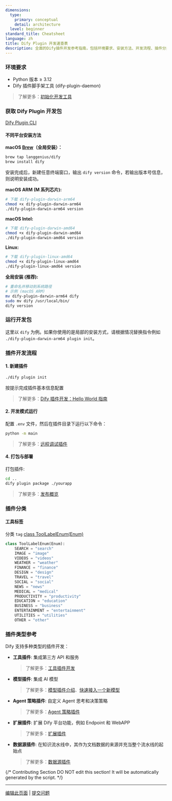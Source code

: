 ```yaml
---
dimensions:
  type:
    primary: conceptual
    detail: architecture
  level: beginner
standard_title: Cheatsheet
language: zh
title: Dify Plugin 开发速查表
description: 全面的Dify插件开发参考指南，包括环境要求、安装方法、开发流程、插件分类及类型、常用代码片段和常见问题解决方案。适合开发者快速查阅和参考。
---
```


### 环境要求

- Python 版本 ≥ 3.12
- Dify 插件脚手架工具 (dify-plugin-daemon)

> 了解更多：[初始化开发工具](/plugin-dev-zh/0221-initialize-development-tools)

### 获取 Dify Plugin 开发包

[Dify Plugin CLI](https://github.com/langgenius/dify-plugin-daemon/releases)

#### 不同平台安装方法

**macOS [Brew](https://github.com/langgenius/homebrew-dify)（全局安装）：**

```bash
brew tap langgenius/dify
brew install dify
```

安装完成后，新建任意终端窗口，输出 `dify version` 命令，若输出版本号信息，则说明安装成功。

**macOS ARM (M 系列芯片):**

```bash
# 下载 dify-plugin-darwin-arm64
chmod +x dify-plugin-darwin-arm64
./dify-plugin-darwin-arm64 version
```

**macOS Intel:**

```bash
# 下载 dify-plugin-darwin-amd64
chmod +x dify-plugin-darwin-amd64
./dify-plugin-darwin-amd64 version
```

**Linux:**

```bash
# 下载 dify-plugin-linux-amd64
chmod +x dify-plugin-linux-amd64
./dify-plugin-linux-amd64 version
```

**全局安装 (推荐):**

```bash
# 重命名并移动到系统路径
# 示例 (macOS ARM)
mv dify-plugin-darwin-arm64 dify
sudo mv dify /usr/local/bin/
dify version
```

### 运行开发包

这里以 `dify` 为例。如果你使用的是局部的安装方式，请根据情况替换指令例如 `./dify-plugin-darwin-arm64 plugin init`。



### 插件开发流程

#### 1. 新建插件

```bash
./dify plugin init
```

按提示完成插件基本信息配置

> 了解更多：[Dify 插件开发：Hello World 指南](/plugin-dev-zh/0211-getting-started-dify-tool)

#### 2. 开发模式运行

配置 `.env` 文件，然后在插件目录下运行以下命令：

```bash
python -m main
```

> 了解更多：[远程调试插件](/plugin-dev-zh/0411-remote-debug-a-plugin)

#### 4. 打包与部署

打包插件:

```bash
cd ..
dify plugin package ./yourapp
```

> 了解更多：[发布概览](/plugin-dev-zh/0321-release-overview)

### 插件分类

#### 工具标签

分类 `tag` [class ToolLabelEnum(Enum)](https://github.com/langgenius/dify-plugin-sdks/blob/main/python/dify_plugin/entities/tool.py)

```python
class ToolLabelEnum(Enum):
    SEARCH = "search"
    IMAGE = "image"
    VIDEOS = "videos"
    WEATHER = "weather"
    FINANCE = "finance"
    DESIGN = "design"
    TRAVEL = "travel"
    SOCIAL = "social"
    NEWS = "news"
    MEDICAL = "medical"
    PRODUCTIVITY = "productivity"
    EDUCATION = "education"
    BUSINESS = "business"
    ENTERTAINMENT = "entertainment"
    UTILITIES = "utilities"
    OTHER = "other"
```

### 插件类型参考

Dify 支持多种类型的插件开发：

- **工具插件**: 集成第三方 API 和服务
  > 了解更多：[工具插件开发](/plugin-dev-zh/0211-getting-started-dify-tool)
- **模型插件**: 集成 AI 模型
  > 了解更多：[模型插件介绍](/plugin-dev-zh/0131-model-plugin-introduction)、[快速接入一个新模型](/plugin-dev-zh/0211-getting-started-new-model)
- **Agent 策略插件**: 自定义 Agent 思考和决策策略
  > 了解更多：[Agent 策略插件](/plugin-dev-zh/9433-agent-strategy-plugin)
- **扩展插件**: 扩展 Dify 平台功能，例如 Endpoint 和 WebAPP
  > 了解更多：[扩展插件](/plugin-dev-zh/9231-extension-plugin)
- **数据源插件**: 在知识流水线中，其作为文档数据的来源并充当整个流水线的起始点
  > 了解更多：[数据源插件](/plugin-dev-zh/0222-datasource-plugin)

{/*
Contributing Section
DO NOT edit this section!
It will be automatically generated by the script.
*/}

---

[编辑此页面](https://github.com/langgenius/dify-docs/edit/main/plugin-dev-zh/0131-cheatsheet.mdx) | [提交问题](https://github.com/langgenius/dify-docs/issues/new?template=docs.yml)

